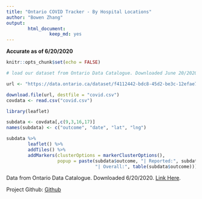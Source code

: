 ---
title: "Ontario COVID Tracker - By Hospital Locations"
author: "Bowen Zhang"
output: 
        html_document:
                keep_md: yes
---

**Accurate as of 6/20/2020**

```{r setup, include=FALSE}
knitr::opts_chunk$set(echo = FALSE)
```

```{r load data, cache=TRUE}
# load our dataset from Ontario Data Catalogue. Downloaded June 20/2020

url <- "https://data.ontario.ca/dataset/f4112442-bdc8-45d2-be3c-12efae72fb27/resource/455fd63b-603d-4608-8216-7d8647f43350/download/conposcovidloc.csv"

download.file(url, destfile = "covid.csv")
covdata <- read.csv("covid.csv")
```

```{r map, out.width="100%", fig.height=8, message=FALSE}
library(leaflet)

subdata <- covdata[,c(9,3,16,17)]
names(subdata) <- c("outcome", "date", "lat", "lng")

subdata %>%
        leaflet() %>%
        addTiles() %>%
        addMarkers(clusterOptions = markerClusterOptions(), 
                   popup = paste(subdata$outcome, "| Reported:", subdata$date, 
                                 "| Overall:", table(subdata$outcome)))

```

Data from Ontario Data Catalogue. Downloaded 6/20/2020. [Link Here](https://data.ontario.ca/dataset/confirmed-positive-cases-of-covid-19-in-ontario/resource/455fd63b-603d-4608-8216-7d8647f43350).

Project Github: [Github](https://github.com/b-zhang93/Ontario-Covid-Tracker-Interactive-Map)



